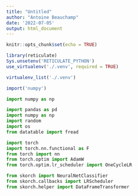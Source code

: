 ```yaml
---
title: "Untitled"
author: "Antoine Beauchamp"
date: '2022-07-05'
output: html_document
---
```


```r
knitr::opts_chunk$set(echo = TRUE)
```


```r
library(reticulate)
Sys.unsetenv('RETICULATE_PYTHON')
use_virtualenv('./.venv', required = TRUE)
```

```r
virtualenv_list('./.venv')
```

```r
import('numpy')
```


```python
import numpy as np
```


```python
import pandas as pd
import numpy as np
import random
import os
from datatable import fread

import torch
import torch.nn.functional as F
from torch import nn
from torch.optim import AdamW
from torch.optim.lr_scheduler import OneCycleLR

from skorch import NeuralNetClassifier
from skorch.callbacks import LRScheduler
from skorch.helper import DataFrameTransformer
```

